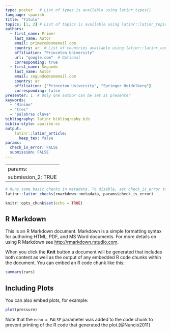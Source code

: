```yaml
---
type: poster   # List of types is available using latinr_types()
language: spanish
title: "Título"
topics: [1, 2] # List of topics is available using latinr::latinr_topics()
authors:
  - first_name: Primer
    last_name: Autor
    email: primero@somemail.com
    country: ar  # List of countries available using latinr::latinr_countries()
    affiliation: "Princeton University"
    url: "google.com"  # Optional 
    corresponding: true
  - first_name: Segundo 
    last_name: Autor
    email: segundo@somemail.com
    country: ar
    affiliation: ["Princeton University", "Springer Heidelberg"]
    corresponding: false
presenter: 1  # Only one author can be set as presenter
keywords: 
  - "Mínimo"
  - "tres"
  - "palabras clave"
bibliography: latinr_bibliography.bib
biblio-style: apalike-es   
output: 
    latinr::latinr_article:
      keep_tex: false
params: 
  check_is_error: FALSE
  submission: FALSE
---
```


---
params:
  submission_2: TRUE
---

```r
# Runs some basic checks in metadata. To disable, set check_is_error to FALSE
latinr::latinr_checks(rmarkdown::metadata, params$check_is_error)
```


```r
knitr::opts_chunk$set(echo = TRUE)
```

## R Markdown



This is an R Markdown document. Markdown is a simple formatting syntax for authoring HTML, PDF, and MS Word documents. For more details on using R Markdown see <http://rmarkdown.rstudio.com>.

When you click the **Knit** button a document will be generated that includes both content as well as the output of any embedded R code chunks within the document. You can embed an R code chunk like this:

```r
summary(cars)
```

## Including Plots

You can also embed plots, for example:

```r
plot(pressure)
```

Note that the `echo = FALSE` parameter was added to the code chunk to prevent printing of the R code that generated the plot.[@Nuncio2011]
